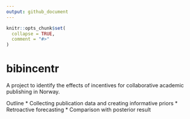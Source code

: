 ```yaml
---
output: github_document
---
```


<!-- README.md is generated from README.Rmd. Please edit that file -->

```r
knitr::opts_chunk$set(
  collapse = TRUE,
  comment = "#>"
)
```
# bibincentr

<!-- badges: start -->
<!-- badges: end -->

A project to identify the effects of incentives for collaborative academic publishing in Norway.

Outline
* Collecting publication data and creating informative priors
* Retroactive forecasting
* Comparison with posterior result


